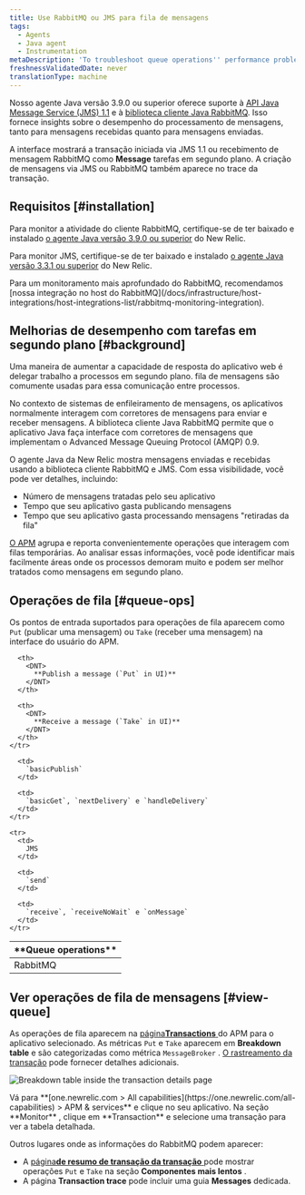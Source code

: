 ```yaml
---
title: Use RabbitMQ ou JMS para fila de mensagens
tags:
  - Agents
  - Java agent
  - Instrumentation
metaDescription: 'To troubleshoot queue operations'' performance problems, use RabbitMQ with New Relic APM for Java applications.'
freshnessValidatedDate: never
translationType: machine
---
```



Nosso agente Java versão 3.9.0 ou superior oferece suporte à [API Java Message Service (JMS) 1.1](https://docs.oracle.com/javaee/7/api/javax/jms/package-summary.html#package.description) e à [biblioteca cliente Java RabbitMQ](https://www.rabbitmq.com/java-client.html). Isso fornece insights sobre o desempenho do processamento de mensagens, tanto para mensagens recebidas quanto para mensagens enviadas.

A interface <InlinePopover type="apm"/>mostrará a transação iniciada via JMS 1.1 ou recebimento de mensagem RabbitMQ como <DNT>**Message**</DNT> tarefas em segundo plano. A criação de mensagens via JMS ou RabbitMQ também aparece no trace da transação.

## Requisitos [#installation]

Para monitor a atividade do cliente RabbitMQ, certifique-se de ter baixado e instalado [o agente Java versão 3.9.0 ou superior](/docs/release-notes/agent-release-notes/java-release-notes) do New Relic.

Para monitor JMS, certifique-se de ter baixado e instalado [o agente Java versão 3.3.1 ou superior](/docs/release-notes/agent-release-notes/java-release-notes/java-agent-331) do New Relic.

<Callout variant="tip">
  Para um monitoramento mais aprofundado do RabbitMQ, recomendamos [nossa integração no host do RabbitMQ](/docs/infrastructure/host-integrations/host-integrations-list/rabbitmq-monitoring-integration).
</Callout>

## Melhorias de desempenho com tarefas em segundo plano [#background]

Uma maneira de aumentar a capacidade de resposta do aplicativo web é delegar trabalho a processos em segundo plano. fila de mensagens são comumente usadas para essa comunicação entre processos.

No contexto de sistemas de enfileiramento de mensagens, os aplicativos normalmente interagem com corretores de mensagens para enviar e receber mensagens. A biblioteca cliente Java RabbitMQ permite que o aplicativo Java faça interface com corretores de mensagens que implementam o Advanced Message Queuing Protocol (AMQP) 0.9.

O agente Java da New Relic mostra mensagens enviadas e recebidas usando a biblioteca cliente RabbitMQ e JMS. Com essa visibilidade, você pode ver detalhes, incluindo:

* Número de mensagens tratadas pelo seu aplicativo
* Tempo que seu aplicativo gasta publicando mensagens
* Tempo que seu aplicativo gasta processando mensagens "retiradas da fila"

[O APM](#view-queue) agrupa e reporta convenientemente operações que interagem com filas temporárias. Ao analisar essas informações, você pode identificar mais facilmente áreas onde os processos demoram muito e podem ser melhor tratados como mensagens em segundo plano.

## Operações de fila [#queue-ops]

Os pontos de entrada suportados para operações de fila aparecem como `Put` (publicar uma mensagem) ou `Take` (receber uma mensagem) na interface do usuário do APM.

<table>
  <thead>
    <tr>
      <th width={150}>
        <DNT>
          **Queue operations**
        </DNT>
      </th>

      <th>
        <DNT>
          **Publish a message (`Put` in UI)**
        </DNT>
      </th>

      <th>
        <DNT>
          **Receive a message (`Take` in UI)**
        </DNT>
      </th>
    </tr>
  </thead>

  <tbody>
    <tr>
      <td>
        RabbitMQ
      </td>

      <td>
        `basicPublish`
      </td>

      <td>
        `basicGet`, `nextDelivery` e `handleDelivery`
      </td>
    </tr>

    <tr>
      <td>
        JMS
      </td>

      <td>
        `send`
      </td>

      <td>
        `receive`, `receiveNoWait` e `onMessage`
      </td>
    </tr>
  </tbody>
</table>

## Ver operações de fila de mensagens [#view-queue]

As operações de fila aparecem na [página<DNT>**Transactions**</DNT> ](/docs/apm/applications-menu/monitoring/transactions-dashboard)do APM para o aplicativo selecionado. As métricas `Put` e `Take` aparecem em <DNT>**Breakdown table**</DNT> e são categorizadas como métrica `MessageBroker` . [O rastreamento da transação](/docs/apm/transactions/transaction-traces/transaction-traces) pode fornecer detalhes adicionais.

<img
  title="Breakdown table inside the transaction details page"
  alt="Breakdown table inside the transaction details page"
  src={apmBreakdownTable}
/>

<figcaption>
  Vá para <DNT>**[one.newrelic.com > All capabilities](https://one.newrelic.com/all-capabilities) > APM & services**</DNT> e clique no seu aplicativo. Na seção <DNT>**Monitor**</DNT> , clique em <DNT>**Transaction**</DNT> e selecione uma transação para ver a tabela detalhada.
</figcaption>

Outros lugares onde as informações do RabbitMQ podem aparecer:

* A [página**de resumo de transação da transação** ](/docs/apm/transactions/transaction-traces/transaction-traces-trace-details-page)pode mostrar operações `Put` e `Take` na seção **Componentes mais lentos** .
* A página **Transaction trace** pode incluir uma guia **Messages** dedicada.